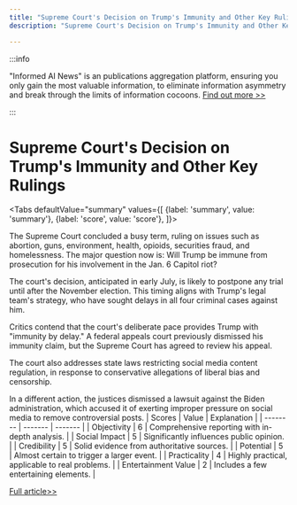 ```yaml
---
title: "Supreme Court's Decision on Trump's Immunity and Other Key Rulings"
description: "Supreme Court's Decision on Trump's Immunity and Other Key Rulings"

---
```



:::info

"Informed AI News" is an publications aggregation platform, ensuring you only gain the most valuable information, to eliminate information asymmetry and break through the limits of information cocoons.  [Find out more >>](/)

:::

# Supreme Court's Decision on Trump's Immunity and Other Key Rulings


<Tabs
	defaultValue="summary"
	values={[
	{label: 'summary', value: 'summary'},
	{label: 'score', value: 'score'},
]}>
<TabItem value="summary">


The Supreme Court concluded a busy term, ruling on issues such as abortion, guns, environment, health, opioids, securities fraud, and homelessness. The major question now is: Will Trump be immune from prosecution for his involvement in the Jan. 6 Capitol riot?

The court's decision, anticipated in early July, is likely to postpone any trial until after the November election. This timing aligns with Trump's legal team's strategy, who have sought delays in all four criminal cases against him.

Critics contend that the court's deliberate pace provides Trump with "immunity by delay." A federal appeals court previously dismissed his immunity claim, but the Supreme Court has agreed to review his appeal.

The court also addresses state laws restricting social media content regulation, in response to conservative allegations of liberal bias and censorship.

In a different action, the justices dismissed a lawsuit against the Biden administration, which accused it of exerting improper pressure on social media to remove controversial posts.
</TabItem>
<TabItem value="score">
	| Scores     | Value   | Explanation |
	| -------- | ------- | ------- |
	| Objectivity  | 6    | Comprehensive reporting with in-depth analysis.    |
	| Social Impact | 5     | Significantly influences public opinion.    |
	| Credibility    | 5    | Solid evidence from authoritative sources.    |
	| Potential    | 5    | Almost certain to trigger a larger event.    |
	| Practicality    | 4    | Highly practical, applicable to real problems.    |
	| Entertainment Value    | 2    | Includes a few entertaining elements.    |
</TabItem>
</Tabs>

[Full article>>](https://apnews.com/article/supreme-court-trump-immunity-social-media-posts-b0e2f4677267be2921fc83466ed5fb69)
